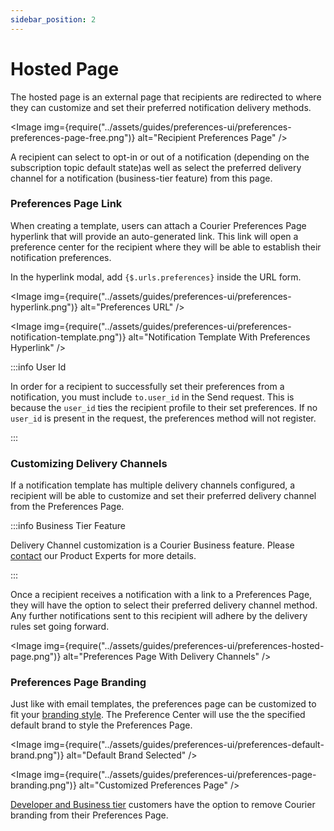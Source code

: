 ```yaml
---
sidebar_position: 2
---
```



# Hosted Page

The hosted page is an external page that recipients are redirected to where they can customize and set their preferred notification delivery methods.

<Image
  img={require("../assets/guides/preferences-ui/preferences-preferences-page-free.png")}
  alt="Recipient Preferences Page"
/>

A recipient can select to opt-in or out of a notification (depending on the subscription topic default state)as well as select the preferred delivery channel for a notification (business-tier feature) from this page.

### Preferences Page Link

When creating a template, users can attach a Courier Preferences Page hyperlink that will provide an auto-generated link. This link will open a preference center for the recipient where they will be able to establish their notification preferences.

In the hyperlink modal, add `{$.urls.preferences}` inside the URL form.

<Image
  img={require("../assets/guides/preferences-ui/preferences-hyperlink.png")}
  alt="Preferences URL"
/>

<Image
  img={require("../assets/guides/preferences-ui/preferences-notification-template.png")}
  alt="Notification Template With Preferences Hyperlink"
/>

:::info User Id

In order for a recipient to successfully set their preferences from a notification, you must include `to.user_id` in the Send request. This is because the `user_id` ties the recipient profile to their set preferences. If no `user_id` is present in the request, the preferences method will not register.

:::

### Customizing Delivery Channels

If a notification template has multiple delivery channels configured, a recipient will be able to customize and set their preferred delivery channel from the Preferences Page.

:::info Business Tier Feature

Delivery Channel customization is a Courier Business feature. Please [contact](https://www.courier.com/request-demo/) our Product Experts for more details.

:::

Once a recipient receives a notification with a link to a Preferences Page, they will have the option to select their preferred delivery channel method. Any further notifications sent to this recipient will adhere by the delivery rules set going forward.

<Image
  img={require("../assets/guides/preferences-ui/preferences-hosted-page.png")}
  alt="Preferences Page With Delivery Channels"
/>

### Preferences Page Branding

Just like with email templates, the preferences page can be customized to fit your [branding style](../courier-designer/brands/customize-default-brand.mdx). The Preference Center will use the the specified default brand to style the Preferences Page.

<Image
  img={require("../assets/guides/preferences-ui/preferences-default-brand.png")}
  alt="Default Brand Selected"
/>

<Image
  img={require("../assets/guides/preferences-ui/preferences-page-branding.png")}
  alt="Customized Preferences Page"
/>

[Developer and Business tier](https://www.courier.com/pricing/) customers have the option to remove Courier branding from their Preferences Page.
